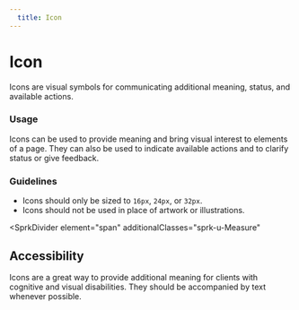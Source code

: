 ```yaml
---
  title: Icon
---
```


# Icon

Icons are visual symbols for communicating additional
meaning, status, and available actions.

<ComponentPreview
  allowScrolling
  componentName="icons--gallery"
  maxWidth="100%"
  maxHeight="1000px"
  hasReact
  hasAngular
  hasHTML
  titleAttr="Icon Example"
/>

### Usage

Icons can be used to provide meaning and bring visual
interest to elements of a page. They can also be used to
indicate available actions and to clarify status or
give feedback.

### Guidelines

- Icons should only be sized to `16px`, `24px`, or `32px`.
- Icons should not be used in place of artwork or illustrations.

<SprkDivider
 element="span"
 additionalClasses="sprk-u-Measure"
></SprkDivider>

## Accessibility

Icons are a great way to provide additional meaning for clients
with cognitive and visual disabilities. They should be
accompanied by text whenever possible.

